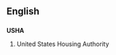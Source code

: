 ==English==

==={{initialism}}===
'''USHA'''

# {{US}} United States Housing Authority
{{count page|[[Wiktionary:Page count]]}}